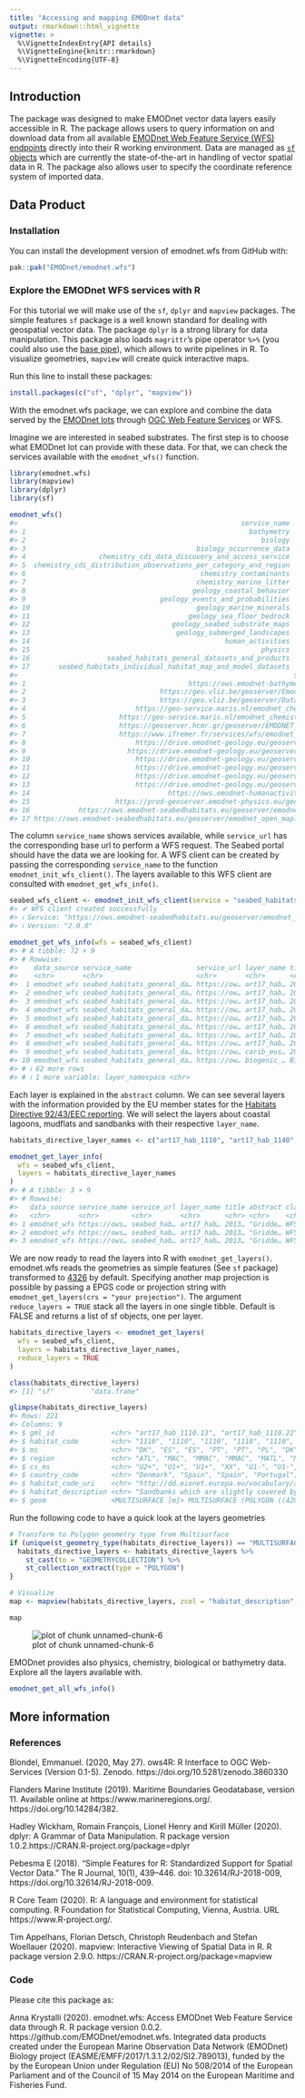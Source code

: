 ```yaml
---
title: "Accessing and mapping EMODnet data"
output: rmarkdown::html_vignette
vignette: >
  %\VignetteIndexEntry{API details}
  %\VignetteEngine{knitr::rmarkdown}
  %\VignetteEncoding{UTF-8}
---
```





## Introduction

The package was designed to make EMODnet vector data layers easily accessible in R. The package allows users to query information on and download data from all available [EMODnet Web Feature Service (WFS) endpoints](https://emodnet.ec.europa.eu/geonetwork/emodnet/eng/catalog.search#/home) directly into their R working environment. Data are managed as [`sf` objects](https://r-spatial.github.io/sf/) which are currently the state-of-the-art in handling of vector spatial data in R. The package also allows user to specify the coordinate reference system of imported data.

## Data Product
### Installation

You can install the development version of emodnet.wfs from GitHub with:


``` r
pak::pak("EMODnet/emodnet.wfs")
```

### Explore the EMODnet WFS services with R

For this tutorial we will make use of the `sf`,  `dplyr`  and `mapview` packages. The simple features `sf` package is a well known standard for dealing with geospatial vector data. The package `dplyr` is a strong library for data manipulation. This package also loads `magrittr`'s pipe operator `%>%` (you could also use the [base pipe](https://r4ds.hadley.nz/workflow-pipes.html)), which allows to write pipelines in R. To visualize geometries,  `mapview` will create quick interactive maps.

Run this line to install these packages:


``` r
install.packages(c("sf", "dplyr", "mapview"))
```



With the emodnet.wfs package, we can explore and combine the data served by the [EMODnet lots ](https://www.emodnet.eu/en/portals) through [OGC Web Feature Services](https://en.wikipedia.org/wiki/Web_Feature_Service) or WFS.

Imagine we are interested in seabed substrates. The first step is to choose what EMODnet lot can provide with these data. For that, we can check the services available with the `emodnet_wfs()` function.


``` r
library(emodnet.wfs)
library(mapview)
library(dplyr)
library(sf)

emodnet_wfs()
#>                                                       service_name
#> 1                                                       bathymetry
#> 2                                                          biology
#> 3                                          biology_occurrence_data
#> 4                  chemistry_cdi_data_discovery_and_access_service
#> 5  chemistry_cdi_distribution_observations_per_category_and_region
#> 6                                           chemistry_contaminants
#> 7                                          chemistry_marine_litter
#> 8                                         geology_coastal_behavior
#> 9                                 geology_events_and_probabilities
#> 10                                         geology_marine_minerals
#> 11                                       geology_sea_floor_bedrock
#> 12                                   geology_seabed_substrate_maps
#> 13                                    geology_submerged_landscapes
#> 14                                                human_activities
#> 15                                                         physics
#> 16                   seabed_habitats_general_datasets_and_products
#> 17       seabed_habitats_individual_habitat_map_and_model_datasets
#>                                                                    service_url
#> 1                                        https://ows.emodnet-bathymetry.eu/wfs
#> 2                                 https://geo.vliz.be/geoserver/Emodnetbio/wfs
#> 3                                 https://geo.vliz.be/geoserver/Dataportal/wfs
#> 4                           https://geo-service.maris.nl/emodnet_chemistry/wfs
#> 5                       https://geo-service.maris.nl/emodnet_chemistry_p36/wfs
#> 6                       https://geoserver.hcmr.gr/geoserver/EMODNET_SHARED/wfs
#> 7                       https://www.ifremer.fr/services/wfs/emodnet_chemistry2
#> 8                           https://drive.emodnet-geology.eu/geoserver/tno/wfs
#> 9                         https://drive.emodnet-geology.eu/geoserver/ispra/wfs
#> 10                          https://drive.emodnet-geology.eu/geoserver/gsi/wfs
#> 11                          https://drive.emodnet-geology.eu/geoserver/bgr/wfs
#> 12                          https://drive.emodnet-geology.eu/geoserver/gtk/wfs
#> 13                          https://drive.emodnet-geology.eu/geoserver/bgs/wfs
#> 14                                  https://ows.emodnet-humanactivities.eu/wfs
#> 15                     https://prod-geoserver.emodnet-physics.eu/geoserver/ows
#> 16            https://ows.emodnet-seabedhabitats.eu/geoserver/emodnet_open/wfs
#> 17 https://ows.emodnet-seabedhabitats.eu/geoserver/emodnet_open_maplibrary/wfs
```



The column `service_name` shows services available, while  `service_url` has the corresponding base url to perform a WFS request. The Seabed portal should have the data we are looking for. A WFS client can be created by passing the corresponding `service_name` to the function `emodnet_init_wfs_client()`. The layers available to this WFS client are consulted with `emodnet_get_wfs_info()`.


``` r
seabed_wfs_client <- emodnet_init_wfs_client(service = "seabed_habitats_general_datasets_and_products")
#> ✔ WFS client created successfully
#> ℹ Service: "https://ows.emodnet-seabedhabitats.eu/geoserver/emodnet_open/wfs"
#> ℹ Version: "2.0.0"

emodnet_get_wfs_info(wfs = seabed_wfs_client)
#> # A tibble: 72 × 9
#> # Rowwise: 
#>    data_source service_name                service_url layer_name title abstract class format
#>    <chr>       <chr>                       <chr>       <chr>      <chr> <chr>    <chr> <chr> 
#>  1 emodnet_wfs seabed_habitats_general_da… https://ow… art17_hab… 2013… "Gridde… WFSF… sf    
#>  2 emodnet_wfs seabed_habitats_general_da… https://ow… art17_hab… 2013… "Gridde… WFSF… sf    
#>  3 emodnet_wfs seabed_habitats_general_da… https://ow… art17_hab… 2013… "Gridde… WFSF… sf    
#>  4 emodnet_wfs seabed_habitats_general_da… https://ow… art17_hab… 2013… "Gridde… WFSF… sf    
#>  5 emodnet_wfs seabed_habitats_general_da… https://ow… art17_hab… 2013… "Gridde… WFSF… sf    
#>  6 emodnet_wfs seabed_habitats_general_da… https://ow… art17_hab… 2013… "Gridde… WFSF… sf    
#>  7 emodnet_wfs seabed_habitats_general_da… https://ow… art17_hab… 2013… "Gridde… WFSF… sf    
#>  8 emodnet_wfs seabed_habitats_general_da… https://ow… art17_hab… 2013… "Gridde… WFSF… sf    
#>  9 emodnet_wfs seabed_habitats_general_da… https://ow… carib_eus… 2023… "Output… WFSF… sf    
#> 10 emodnet_wfs seabed_habitats_general_da… https://ow… biogenic_… Biog… "This l… WFSF… sf    
#> # ℹ 62 more rows
#> # ℹ 1 more variable: layer_namespace <chr>
```



Each layer is explained in the `abstract` column. We can see several layers with the information provided by the EU member states for the [Habitats Directive 92/43/EEC reporting](https://www.eea.europa.eu/data-and-maps/data/article-17-database-habitats-directive-92-43-eec-2). We will select the layers about coastal lagoons, mudflats and sandbanks with their respective `layer_name`.


``` r
habitats_directive_layer_names <- c("art17_hab_1110", "art17_hab_1140", "art17_hab_1150")

emodnet_get_layer_info(
  wfs = seabed_wfs_client,
  layers = habitats_directive_layer_names
)
#> # A tibble: 3 × 9
#> # Rowwise: 
#>   data_source service_name service_url layer_name title abstract class format layer_namespace
#>   <chr>       <chr>        <chr>       <chr>      <chr> <chr>    <chr> <chr>  <chr>          
#> 1 emodnet_wfs https://ows… seabed_hab… art17_hab… 2013… "Gridde… WFSF… sf     emodnet_open   
#> 2 emodnet_wfs https://ows… seabed_hab… art17_hab… 2013… "Gridde… WFSF… sf     emodnet_open   
#> 3 emodnet_wfs https://ows… seabed_hab… art17_hab… 2013… "Gridde… WFSF… sf     emodnet_open
```



We are now ready to read the layers into R with `emodnet_get_layers()`. emodnet.wfs reads the geometries as simple features (See `sf` package) transformed to [4326](https://epsg.io/4326) by default. Specifying another map projection is possible by passing a EPGS code or projection string with `emodnet_get_layers(crs = "your projection")`. The argument `reduce_layers = TRUE` stack all the layers in one single tibble. Default is FALSE and returns a list of sf objects, one per layer.


``` r
habitats_directive_layers <- emodnet_get_layers(
  wfs = seabed_wfs_client,
  layers = habitats_directive_layer_names,
  reduce_layers = TRUE
)

class(habitats_directive_layers)
#> [1] "sf"         "data.frame"

glimpse(habitats_directive_layers)
#> Rows: 221
#> Columns: 9
#> $ gml_id              <chr> "art17_hab_1110.13", "art17_hab_1110.22", "art17_hab_1110.25", …
#> $ habitat_code        <chr> "1110", "1110", "1110", "1110", "1110", "1110", "1110", "1110",…
#> $ ms                  <chr> "DK", "ES", "ES", "PT", "PT", "PL", "DK", "FR", "UK", "BE", "BE…
#> $ region              <chr> "ATL", "MAC", "MMAC", "MMAC", "MATL", "MBAL", "MBAL", "MATL", "…
#> $ cs_ms               <chr> "U2+", "U1+", "U1+", "XX", "U1-", "U1-", "U1-", "U1x", "U1x", "…
#> $ country_code        <chr> "Denmark", "Spain", "Spain", "Portugal", "Portugal", "Poland", …
#> $ habitat_code_uri    <chr> "http://dd.eionet.europa.eu/vocabulary/art17_2018/habitats/1110…
#> $ habitat_description <chr> "Sandbanks which are slightly covered by sea water all the time…
#> $ geom                <MULTISURFACE [m]> MULTISURFACE (POLYGON ((420..., MULTISURFACE (POLY…
```



Run the following code to have a quick look at the layers geometries

``` r
# Transform to Polygon geometry type from Multisurface
if (unique(st_geometry_type(habitats_directive_layers)) == "MULTISURFACE") {
  habitats_directive_layers <- habitats_directive_layers %>%
    st_cast(to = "GEOMETRYCOLLECTION") %>%
    st_collection_extract(type = "POLYGON")
}

# Visualize
map <- mapview(habitats_directive_layers, zcol = "habitat_description", burst = TRUE)

map
```

![plot of chunk unnamed-chunk-6](emodnet.wfs-unnamed-chunk-6-1.png)

EMODnet provides also physics, chemistry, biological or bathymetry data. Explore all the layers available with.


``` r
emodnet_get_all_wfs_info()
```

## More information

### References

Blondel, Emmanuel. (2020, May 27). ows4R: R Interface to OGC Web-Services (Version 0.1-5). Zenodo. https://doi.org/10.5281/zenodo.3860330

Flanders Marine Institute (2019). Maritime Boundaries Geodatabase, version 11. Available online at https://www.marineregions.org/. https://doi.org/10.14284/382.

Hadley Wickham, Romain François, Lionel Henry and Kirill Müller (2020). dplyr: A Grammar of Data Manipulation. R package version 1.0.2.https://CRAN.R-project.org/package=dplyr

Pebesma E (2018). “Simple Features for R: Standardized Support for Spatial Vector Data.” The R Journal, 10(1), 439–446. doi: 10.32614/RJ-2018-009, https://doi.org/10.32614/RJ-2018-009.

R Core Team (2020). R: A language and environment for statistical computing. R Foundation for Statistical Computing, Vienna, Austria. URL https://www.R-project.org/.

Tim Appelhans, Florian Detsch, Christoph Reudenbach and Stefan Woellauer (2020). mapview: Interactive Viewing of Spatial Data in R. R package version 2.9.0. https://CRAN.R-project.org/package=mapview

### Code

Please cite this package as:

Anna Krystalli (2020). emodnet.wfs: Access EMODnet Web Feature Service data through R. R package version 0.0.2. https://github.com/EMODnet/emodnet.wfs. Integrated data products created under the European Marine Observation Data Network (EMODnet) Biology project (EASME/EMFF/2017/1.3.1.2/02/SI2.789013), funded by the by the European Union under Regulation (EU) No 508/2014 of the European Parliament and of the Council of 15 May 2014 on the European Maritime and Fisheries Fund.

